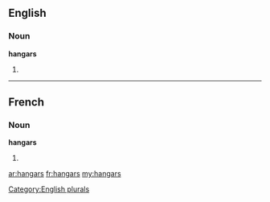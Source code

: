 ==English==

===Noun===
'''hangars'''

# {{plural of|[[hangar]]}}

[[Category:English plurals]]

----

==French==

===Noun===
'''hangars''' {{m}}

# {{plural of|[[hangar]]|lang=fr}}

[[ar:hangars]]
[[fr:hangars]]
[[my:hangars]]